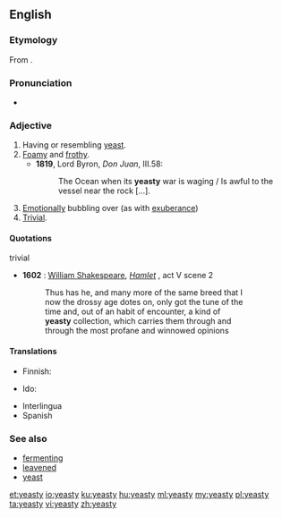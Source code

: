 ==English==

===Etymology===
From {{suffix|yeast|y|lang=en}}.

===Pronunciation===
* {{rhymes|iːsti|lang=en}}

===Adjective===
{{en-adj|er}}

# Having or resembling [[yeast]].
# [[foamy|Foamy]] and [[frothy]].
#* '''1819''', Lord Byron, ''Don Juan'', III.58:
#*: The Ocean when its '''yeasty''' war is waging / Is awful to the vessel near the rock [...].
# [[emotionally|Emotionally]] bubbling over (as with [[exuberance]])
# [[trivial|Trivial]].

====Quotations====
; trivial
* '''1602''' : [[w:William Shakespeare|William Shakespeare]], ''[[s:Hamlet|Hamlet]]'' , act V scene 2
*: Thus has he, and many more of the same breed that I
*: now the drossy age dotes on, only got the tune of the
*: time and, out of an habit of encounter, a kind of
*: '''yeasty''' collection, which carries them through and
*: through the most profane and winnowed opinions

====Translations====
{{trans-top|having or resembling yeast}}
* Finnish: {{t|fi|hiivainen}}
{{trans-mid}}
* Ido: {{t+|io|hefala}}
{{trans-bottom}}

{{trans-top|foamy and frothy}}
{{trans-mid}}
{{trans-bottom}}

{{trans-top|emotionally bubbling over}}
{{trans-mid}}
{{trans-bottom}}

{{trans-top|trivial}}
{{trans-mid}}
{{trans-bottom}}

{{checktrans-top}}
* Interlingua {{t-check|ia|levaturose}}
* Spanish {{t-check|es|levaduroso}}
{{trans-bottom}}

===See also===
* [[fermenting]]
* [[leavened]]
* [[yeast]]

[[et:yeasty]]
[[io:yeasty]]
[[ku:yeasty]]
[[hu:yeasty]]
[[ml:yeasty]]
[[my:yeasty]]
[[pl:yeasty]]
[[ta:yeasty]]
[[vi:yeasty]]
[[zh:yeasty]]